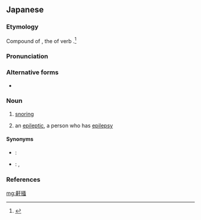 ==Japanese==
{{ja-kanjitab|yomi=k|くつち|か|o2=き}}

===Etymology===
Compound of {{compound|lang=ja|sort=くつちかき|鼾|tr1=kutsuchi|t1=snoring; epilepsy|掻き|tr2=kaki|t2=making something manifest}}, the {{m|ja|連用形|tr=ren'yōkei||continuative or stem form}} of verb {{m|ja|掻く|tr=kaku||to scratch; to make manifest}}.<ref name="KDJ">{{R:Kokugo Dai Jiten}}</ref>

===Pronunciation===
{{ja-pron|yomi=k|くつちかき}}

===Alternative forms===
* {{ja-l|鼾掻き}}

===Noun===
{{ja-noun|くつちかき}}

# {{lb|ja|sort=くつちかき|rare|obsolete}} [[snoring]]
# {{lb|ja|sort=くつちかき|rare|obsolete}} an [[epileptic]], a person who has [[epilepsy]]

====Synonyms====
* {{sense|snoring}}: {{ja-r|鼾|いびき}}
* {{sense|epileptic}}: {{ja-r|癲癇持ち|てんかんもち}}, {{ja-r|癲癇持|てんかんもち}}

===References===
<references/>

[[mg:鼾掻]]